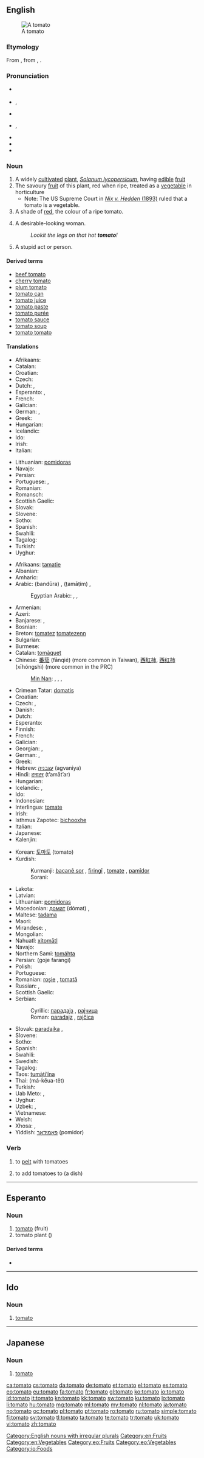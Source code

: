 {{also|tōmato}}
==English==

{{wikipedia}}
[[Image:Tomato.jpg|thumb|A tomato]]

===Etymology===
From {{etyl|es}} {{term|tomate|lang=es}}, from {{etyl|nah}} {{term|tomatl|lang=nah}}, {{term|xitomatl|xītomatl|lang=nah}}. <!-- Is "(xi)" part of the Nahuatl word or does this syntax represent "'xitomatl' or 'tomatl'"? Either way, the Nahuatl word should be linked. ANSWER: Xitomatl is the large variety that we are more familiar with, and tomatl is the small tomatillo. However, some dialects of Nahuatl call even the large tomatoes tomatl. The basic form of the word is tomatl, and the prefix xi- is an augmentative. -->

===Pronunciation===
* {{a|Canada}} {{IPA|/təˈmɛɪtoː/|/təˈmætoː/}}
* {{a|UK}} {{IPA|/təˈmɑːtəʊ/}}, {{X-SAMPA|/t@"mA:t@U/}}
* {{audio|en-uk-tomato.ogg|Audio (UK)}}
* {{a|US}} {{IPA|/təˈmeɪtoʊ/|/təˈmeɪtə/}}, {{X-SAMPA|/t@"meItoU/|/t@"meIt@/}}
* {{audio|en-us-tomato.ogg|Audio (US)}}
* {{audio|En-au-tomato.ogg|Audio (AUS)}}
* {{rhymes|ɑːtəʊ|eɪtoʊ}}

===Noun===
{{en-noun|es|pl2=tomatos}}

# A widely [[cultivated]] [[plant]], ''[[Solanum lycopersicum]]'', having [[edible]] [[fruit]]
# The savoury [[fruit]] of this plant, red when ripe, treated as a [[vegetable]] in horticulture
#* Note: The US Supreme Court in [http://en.wikipedia.org/wiki/Nix_v._Hedden ''Nix v. Hedden'' (1893)] ruled that a tomato is a vegetable.
# A shade of [[red]], the colour of a ripe tomato.
# {{slang}} A desirable-looking woman.
#: ''Lookit the legs on that hot '''tomato'''!''
# {{slang}} A stupid act or person.

====Derived terms====
* [[beef tomato]]
* [[cherry tomato]]
* [[plum tomato]]
* [[tomato can]]
* [[tomato juice]]
* [[tomato paste]]
* [[tomato purée]]
* [[tomato sauce]]
* [[tomato soup]]
* [[tomato tomato]]

====Translations====
{{trans-top|tomato plant}}
* Afrikaans: {{t|af|tamatie|xs=Afrikaans}}
* Catalan: {{t|ca|tomaquera|f}}
* Croatian: {{t+|hr|rajčica|f|alt=ràjčica}}
* Czech: {{t|cs|rajče|n}}
* Dutch: {{t|nl|tomaat|c}}, {{t|nl|tomatenplant|c}}
* Esperanto: {{t+|eo|tomato|xs=Esperanto}}, {{t|eo|tomatujo|xs=Esperanto}}
* French: {{t+|fr|tomate|f}}
* Galician: {{t|gl|tomateira|f}}
* German: {{t+|de|Tomate|f}}, {{t+|de|Tomatenflanze|f}}
* Greek: {{t|el|ντοματιά|f|tr=ntomatiá|sc=Grek}}
* Hungarian: {{t+|hu|paradicsom}}
* Icelandic: {{t|is|tómatjurt|f}}
* Ido: {{t+|io|tomatiero|xs=Ido}}
* Irish: {{t-|ga|tráta|m|xs=Irish}}
* Italian: {{t+|it|pomodoro|m}}
{{trans-mid}}
* Lithuanian: [[pomidoras]] {{m}}
* Navajo: {{tø|nv|chʼil łichxíʼí}}
* Persian: {{t+|fa|گوجه فرنگی|tr=goje farangi|xs=Persian}}
* Portuguese: {{t+|pt|tomateiro|m}}, {{t+|pt|tomate|m}}
* Romanian: {{t|ro|tomată|f}}
* Romansch: {{t|rm|tomata|f}}
* Scottish Gaelic: {{t-|gd|tomàto|m|xs=Scottish Gaelic}}
* Slovak: {{t|sk|rajčiak|m}}
* Slovene: {{t|sl|paradižnik|m}}
* Sotho: {{t-|st|tamati|xs=Sotho}}
* Spanish: {{t+|es|tomate|m}}
* Swahili: {{t|sw|mnyanya}}
* Tagalog: {{t|tl|kamatis|xs=Tagalog}}
* Turkish: {{t+|tr|domates}}
* Uyghur: {{t|ug|پەمىدۇر|sc=ug-Arab}}
{{trans-bottom}}

{{trans-top|fruit}}
* Afrikaans: [[tamatie]]
* Albanian: {{t-|sq|domate|xs=Albanian}}
* Amharic: {{tø|am|ቲማቲም|tr=timatim|sc=Ethi}}
* Arabic: {{Arab|[[بندورة]]}} (bandūra) {{f}}, {{Arab|[[طماطم]]}} (ṭamāṭim) {{m}},
*: Egyptian Arabic: {{tø|arz|طمطماية|m|tr=ṭamaṭmaya|sc=Arab}}, {{tø|arz|طماطم|f|p|tr=ṭamaṭem|sc=Arab}}, {{tø|arz|قوطة|f|p|tr=ʔoṭa|sc=Arab}}
* Armenian: {{t-|hy|լոլիկ|tr=lolik}}
* Azeri: {{t+|az|pomidor|xs=Azeri}}
* Banjarese: {{tø|bjn|balinjan}}, {{tø|bjn|bulinjan}}
* Bosnian: {{t-|bs|paradajz|m}}
* Breton: [[tomatez]] {{italbrac|collective}} [[tomatezenn]] {{f|s}}
* Bulgarian: {{t|bg|домат |tr=domat}}
* Burmese: {{t|my|ခရမ်းချင်သီး|sc=Mymr}}
* Catalan: [[tomàquet]] {{m}}
* Chinese: [[番茄]] (fānqié) (more common in Taiwan), [[西紅柿]], [[西红柿]] (xīhóngshì) (more common in the PRC)
*: [[Min Nan]]: {{tø|nan|柑仔蜜|tr=kam-á-bi̍t|sc=Hans}}, {{tø|nan|柑仔得|tr=kam-á-tit|sc=Hans}}, {{tø|nan|臭柿子|tr=chhàu-khī-á|sc=Hans}}, {{tø|nan|番茄|tr=hoan-kiô|sc=Hans}}
* Crimean Tatar: [[domatis]]
* Croatian: {{t+|hr|rajčica|f|alt=ràjčica}}
* Czech: {{t+|cs|rajče|n}}, {{t|cs|rajské jablíčko |n}}
* Danish: {{t-|da|tomat|c}}
* Dutch: {{t+|nl|tomaat|f}}
* Esperanto: {{t+|eo|tomato|xs=Esperanto}}
* Finnish: {{t+|fi|tomaatti}}
* French: {{t+|fr|tomate|f}}
* Galician: {{t|gl|tomate|m}}
* Georgian: {{t|ka|პამიდორი|tr=pamidori|sc=Geor}}, {{t|ka|ტომატი|tr=tomati|sc=Geor}}
* German: {{t+|de|Tomate|f}}, {{t+|de|Paradeiser|m}}
* Greek: {{t+|el|ντομάτα|f|tr=ntomáta|sc=Grek}}
* Hebrew: [[עגבניה]] (agvaniya) {{f}}
* Hindi: [[टमाटर]] (t’amāt’ar) {{m}}
* Hungarian: {{t+|hu|paradicsom}}
* Icelandic: {{t|is|tómatur|m}}, {{t|is|tómati|m}} {{qualifier|rare}}
* Ido: {{t+|io|tomato|xs=Ido}}
* Indonesian: {{t+|id|tomat|xs=Indonesian}}
* Interlingua: [[tomate]]
* Irish: {{t-|ga|tráta|m|xs=Irish}}
* Isthmus Zapotec: [[bichooxhe]]
* Italian: {{t+|it|pomodoro|m}}
* Japanese: {{t+|ja|トマト|tr=tomato}}
* Kalenjin: {{tø|kln|ny'aany'eet}}
{{trans-mid}}
* Korean: [[토마토]] (tomato)
* Kurdish:
*: Kurmanji: [[bacanê sor]] {{f}}, [[firingî]] {{f}}, [[tomate]] {{f}}, [[pamîdor]] {{f}}
*: Sorani: {{t|ku|ته‌ماته‌|tr=tamAta|sc=ku-Arab}}
* Lakota: {{tø|lkt|uŋžíŋžiŋtka}}
* Latvian: {{t-|lv|tomāts|m|xs=Latvian}}
* Lithuanian: [[pomidoras]] {{m}}
* Macedonian: [[домат#Macedonian|домат]] (dómat) {{m}}, {{t-|mk|патлиџан|m|tr=pátlidžan}}
* Maltese: [[tadama]] {{f}}
* Maori: {{t-|mi|tōmato|xs=Maori}}
* Mirandese: {{tø|mwl|tomate}}, {{tø|mwl|tomato}}
* Mongolian: {{t+|ru|улаан лооль|tr=ulan lolj}}
* Nahuatl: [[xitomatl|xitomātl]]
* Navajo: {{tø|nv|chʼil łichxíʼí}}
* Northern Sami: [[tomáhta]]
* Persian: {{fa-Arab|[[گوجه فرنگی]]}} (goje farangi)
* Polish: {{t+|pl|pomidor|m}}
* Portuguese: {{t+|pt|tomate|m}}
* Romanian: [[roșie]] {{f}}, [[tomată]] {{f}}
* Russian: {{t+|ru|помидор|m|tr=pomidór}}, {{t+|ru|томат|m|tr=tomát}}
* Scottish Gaelic: {{t-|gd|tomàto|m|xs=Scottish Gaelic}}
* Serbian:
*: Cyrillic: [[парадајз#Serbian|парадајз]] {{m}}, [[рајчица]] {{f}}
*: Roman: [[paradajz#Serbian|paradajz]] {{m}}, [[rajčica]] {{f}}
* Slovak: [[paradajka]] {{f}}, {{t|sk|rajčina|f}}
* Slovene: {{t+|sl|paradižnik|m}}
* Sotho: {{t-|st|tamati|xs=Sotho}}
* Spanish: {{t+|es|tomate|m}}
* Swahili: {{t+|sw|nyanya|xs=Swahili}}
* Swedish: {{t+|sv|tomat|c}}
* Tagalog: {{t|tl|kamatis|xs=Tagalog}}
* Taos: [[tumą̀ti’ína]]
* Thai: {{Thai|[[มะเขือเทศ]]}} (má-kĕua-têt)
* Turkish: {{t+|tr|domates}}
* Uab Meto: {{tø|aoz|kauliman}}, {{tø|aoz|kamati}}
* Uyghur: {{t|ug|پەمىدۇر|sc=ug-Arab}}
* Uzbek: {{t|uz|pomidor}}, {{t|uz|pomidorlar|p}}
* Vietnamese: {{t+|vi|cà chua|xs=Vietnamese}}
* Welsh: {{t-|cy|tomato|m|f|xs=Welsh}}
* Xhosa: {{t|xh|tumato}}, {{t|xh|iitumato|p}}
* Yiddish: [[פּאָמידאָר]] (pomidor) {{m}}
{{trans-bottom}}

===Verb===
{{en-verb}}

# {{transitive}} to [[pelt]] with tomatoes
# {{transitive}} to add tomatoes to (a dish)

[[Category:English nouns with irregular plurals]]
[[Category:en:Fruits]]
[[Category:en:Vegetables]]

----

==Esperanto==

===Noun===
{{eo-noun}}

# [[#English|tomato]] (fruit)
# tomato plant ({{spelink|Solanum lycopersicum}})

====Derived terms====
* {{l|eo|tomata|gloss=made of or related to tomatoes}}

[[Category:eo:Fruits]]
[[Category:eo:Vegetables]]

----

==Ido==

===Noun===
{{io-noun|tomat}}

# [[#English|tomato]]

[[Category:io:Foods]]

----

==Japanese==

===Noun===
{{ja-noun|r|kata=トマト|hidx=とまと}}

# [[#English|tomato]]

[[ca:tomato]]
[[cs:tomato]]
[[da:tomato]]
[[de:tomato]]
[[et:tomato]]
[[el:tomato]]
[[es:tomato]]
[[eo:tomato]]
[[eu:tomato]]
[[fa:tomato]]
[[fr:tomato]]
[[gl:tomato]]
[[ko:tomato]]
[[io:tomato]]
[[id:tomato]]
[[it:tomato]]
[[kn:tomato]]
[[kk:tomato]]
[[sw:tomato]]
[[ku:tomato]]
[[lo:tomato]]
[[li:tomato]]
[[hu:tomato]]
[[mg:tomato]]
[[ml:tomato]]
[[my:tomato]]
[[nl:tomato]]
[[ja:tomato]]
[[no:tomato]]
[[oc:tomato]]
[[pl:tomato]]
[[pt:tomato]]
[[ro:tomato]]
[[ru:tomato]]
[[simple:tomato]]
[[fi:tomato]]
[[sv:tomato]]
[[tl:tomato]]
[[ta:tomato]]
[[te:tomato]]
[[tr:tomato]]
[[uk:tomato]]
[[vi:tomato]]
[[zh:tomato]]